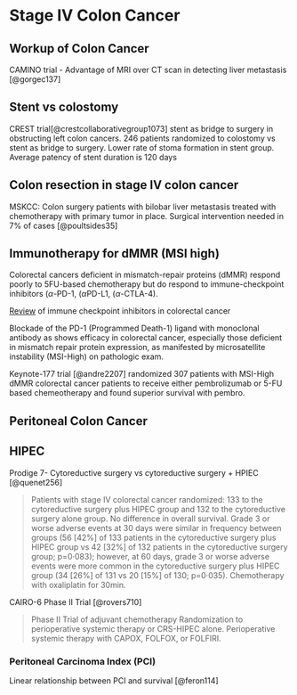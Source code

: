 # Stage IV Colon Cancer

## Workup of Colon Cancer

CAMINO trial - Advantage of MRI over CT scan in detecting liver metastasis [@gorgec137]

## Stent vs colostomy

CREST trial[@crestcollaborativegroup1073] stent as bridge to surgery in obstructing left colon cancers. 246 patients randomized to colostomy vs stent as bridge to surgery. Lower rate of stoma formation in stent group. Average patency of stent duration is 120 days

## Colon resection in stage IV colon cancer

MSKCC: Colon surgery patients with bilobar liver metastasis treated with chemotherapy with primary tumor in place. Surgical intervention needed in 7% of cases [@poultsides35]

## Immunotherapy for dMMR (MSI high)

Colorectal cancers deficient in mismatch-repair proteins (dMMR) respond poorly to 5FU-based chemotherapy but do respond to immune-checkpoint inhibitors ($\alpha$-PD-1, ($\alpha$PD-L1, ($\alpha$-CTLA-4).

[Review](https://www.frontiersin.org/articles/10.3389/fimmu.2022.795972/full) of immune checkpoint inhibitors in colorectal cancer

Blockade of the PD-1 (Programmed Death-1) ligand with monoclonal antibody as shows efficacy in colorectal cancer, especially those deficient in mismatch repair protein expression, as manifested by microsatellite instability (MSI-High) on pathologic exam.

Keynote-177 trial [@andre2207] randomized 307 patients with MSI-High dMMR colorectal cancer patients to receive either pembrolizumab or 5-FU based chemeotherapy and found superior survival with pembro.

## Peritoneal Colon Cancer

## HIPEC

Prodige 7- Cytoreductive surgery vs cytoreductive surgery + HPIEC [@quenet256]

> Patients with stage IV colorectal cancer randomized: 133 to the cytoreductive surgery plus HIPEC group and 132 to the cytoreductive surgery alone group. No difference in overall survival. Grade 3 or worse adverse events at 30 days were similar in frequency between groups (56 \[42%\] of 133 patients in the cytoreductive surgery plus HIPEC group vs 42 \[32%\] of 132 patients in the cytoreductive surgery group; p=0·083); however, at 60 days, grade 3 or worse adverse events were more common in the cytoreductive surgery plus HIPEC group (34 \[26%\] of 131 vs 20 \[15%\] of 130; p=0·035). Chemotherapy with oxaliplatin for 30min.

CAIRO-6 Phase II Trial [@rovers710]

> Phase II Trial of adjuvant chemotherapy Randomization to perioperative systemic therapy or CRS-HIPEC alone. Perioperative systemic therapy with CAPOX, FOLFOX, or FOLFIRI.

### Peritoneal Carcinoma Index (PCI)

Linear relationship between PCI and survival [@feron114]
